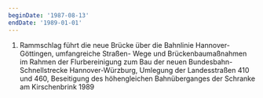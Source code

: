 ```yaml
---
beginDate: '1987-08-13'
endDate: '1989-01-01'
---
```


1. Rammschlag führt die neue Brücke über die Bahnlinie Hannover-Göttingen,
   umfangreiche Straßen- Wege und Brückenbaumaßnahmen im Rahmen der
   Flurbereinigung zum Bau der neuen Bundesbahn-Schnellstrecke
   Hannover-Würzburg, Umlegung der Landesstraßen 410 und 460, Beseitigung des
   höhengleichen Bahnüberganges der Schranke am Kirschenbrink 1989
